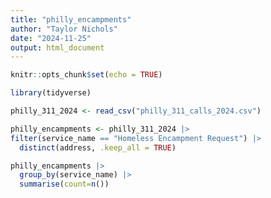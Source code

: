 ```yaml
---
title: "philly_encampments"
author: "Taylor Nichols"
date: "2024-11-25"
output: html_document
---
```


```r
knitr::opts_chunk$set(echo = TRUE)
```

```r
library(tidyverse)
```


```r
philly_311_2024 <- read_csv("philly_311_calls_2024.csv")
```

```r
philly_encampments <- philly_311_2024 |>
filter(service_name == "Homeless Encampment Request") |> 
  distinct(address, .keep_all = TRUE)
```

```r
philly_encampments |>
  group_by(service_name) |>
  summarise(count=n())
```


